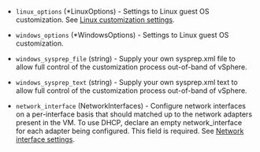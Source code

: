 <!-- Code generated from the comments of the CustomizeConfig struct in builder\vsphere\clone\step_customize.go; DO NOT EDIT MANUALLY -->

- `linux_options` (\*LinuxOptions) - Settings to Linux guest OS customization. See [Linux customization settings](#linux-customization-settings).

- `windows_options` (\*WindowsOptions) - Settings to Linux guest OS customization.

- `windows_sysprep_file` (string) - Supply your own sysprep.xml file to allow full control of the customization process out-of-band of vSphere.

- `windows_sysprep_text` (string) - Supply your own sysprep.xml text to allow full control of the customization process out-of-band of vSphere.

- `network_interface` (NetworkInterfaces) - Configure network interfaces on a per-interface basis that should matched up to the network adapters present in the VM.
  To use DHCP, declare an empty network_interface for each adapter being configured. This field is required.
  See [Network interface settings](#network-interface-settings).

<!-- End of code generated from the comments of the CustomizeConfig struct in builder\vsphere\clone\step_customize.go; -->
